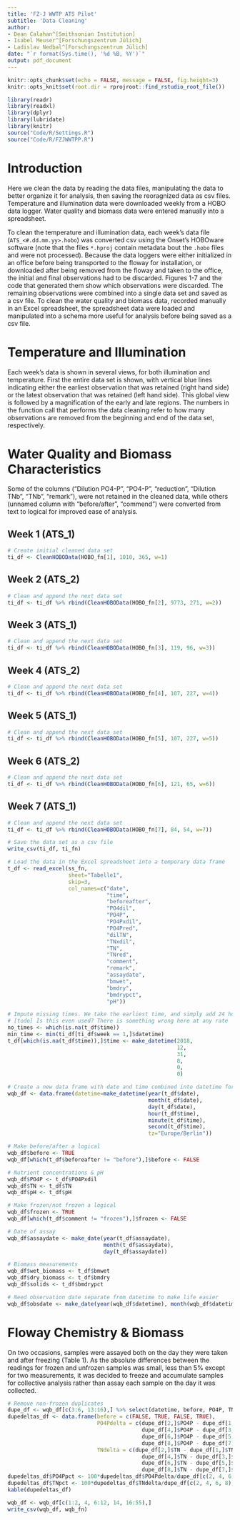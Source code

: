 ```yaml
---
title: 'FZ-J WWTP ATS Pilot'
subtitle: 'Data Cleaning'
author:
- Dean Calahan^[Smithsonian Institution]
- Isabel Meuser^[Forschungszentrum Jülich]
- Ladislav Nedbal^[Forschungszentrum Jülich]
date: "`r format(Sys.time(), '%d %B, %Y')`"
output: pdf_document
---
```


```r
knitr::opts_chunk$set(echo = FALSE, message = FALSE, fig.height=3)
knitr::opts_knit$set(root.dir = rprojroot::find_rstudio_root_file())
```
```r
library(readr)
library(readxl)
library(dplyr)
library(lubridate)
library(knitr)
source("Code/R/Settings.R")
source("Code/R/FZJWWTPP.R")
```
# Introduction  
Here we clean the data by reading the data files, manipulating the data to better
organize it for analysis, then saving the reoragnized data as csv files. Temperature
and illumination data were downloaded weekly from a HOBO data logger. Water quality and
biomass data were entered manually into a spreadsheet.

To clean the temperature and illumination data, each week's data file (`ATS_<#.dd.mm.yy>.hobo`)
was converted csv using the Onset's HOBOware software (note that the files `*.hproj`
contain metadata bout the `.hobo` files and were not processed). Because the data
loggers were either initialized in an office before being transported to the floway
for installation, or downloaded after being removed from the floway and taken to
the office, the initial and final observations had to be discarded. Figures 1-7
and the code that generated them show which observations were discarded. The remaining
observations were combined into a single data set and saved as a csv file. To clean
the water quality and biomass data, recorded manually in an Excel spreadsheet, the
spreadsheet data were loaded and manipulated into a schema more useful for analysis
before being saved as a csv file.

# Temperature and Illumination  
Each week's data is shown in several views, for both illumination and temperature.
First the entire data set is shown, with vertical blue lines indicating either the
earliest observation that was retained (right hand side) or the latest observation
that was retained (left hand side). This global view is followed by a magnification
of the early and late regions. The numbers in the function call that performs the
data cleaning refer to how many observations are removed from the beginning and
end of the data set, respectively.

# Water Quality and Biomass Characteristics
Some of the columns ("Dilution PO4-P", "PO4-P", "reduction", "Dilution TNb", "TNb",
"remark"), were not retained in the cleaned data, while others (unnamed column with
"before/after", "commend") were converted from text to logical for improved ease of
analysis.

\newpage
## Week 1 (ATS_1)  
```r
# Create initial cleaned data set
ti_df <- CleanHOBOData(HOBO_fn[1], 1010, 365, w=1)
```

## Week 2 (ATS_2)  
```r
# Clean and append the next data set
ti_df <- ti_df %>% rbind(CleanHOBOData(HOBO_fn[2], 9773, 271, w=2))
```

## Week 3 (ATS_1)  
```r
# Clean and append the next data set
ti_df <- ti_df %>% rbind(CleanHOBOData(HOBO_fn[3], 119, 96, w=3))
```

## Week 4 (ATS_2)  
```r
# Clean and append the next data set
ti_df <- ti_df %>% rbind(CleanHOBOData(HOBO_fn[4], 107, 227, w=4))
```

## Week 5 (ATS_1)  
```r
# Clean and append the next data set
ti_df <- ti_df %>% rbind(CleanHOBOData(HOBO_fn[5], 107, 227, w=5))
```

## Week 6 (ATS_2)  
```r
# Clean and append the next data set
ti_df <- ti_df %>% rbind(CleanHOBOData(HOBO_fn[6], 121, 65, w=6))
```

## Week 7 (ATS_1)  
```r
# Clean and append the next data set
ti_df <- ti_df %>% rbind(CleanHOBOData(HOBO_fn[7], 84, 54, w=7))
```
```r
# Save the data set as a csv file
write_csv(ti_df, ti_fn)
```

```r
# Load the data in the Excel spreadsheet into a temporary data frame
t_df <- read_excel(ss_fn,
                   sheet="Tabelle1",
                   skip=3,
                   col_names=c("date",
                               "time",
                               "beforeafter",
                               "PO4dil",
                               "PO4P",
                               "PO4Pxdil",
                               "PO4Pred",
                               "dilTN",
                               "TNxdil",
                               "TN",
                               "TNred",
                               "comment",
                               "remark",
                               "assaydate",
                               "bmwet",
                               "bmdry",
                               "bmdrypct",
                               "pH"))

# Impute missing times. We take the earliest time, and simply add 24 hours to it
# [todo] Is this even used? There is something wrong here at any rate
no_times <- which(is.na(t_df$time))
min_time <- min(ti_df[ti_df$week == 1,]$datetime)
t_df[which(is.na(t_df$time)),]$time <- make_datetime(2018,
                                                     12,
                                                     31,
                                                     8,
                                                     0,
                                                     0)

# Create a new data frame with date and time combined into datetime for each observation
wqb_df <- data.frame(datetime=make_datetime(year(t_df$date),
                                            month(t_df$date),
                                            day(t_df$date),
                                            hour(t_df$time),
                                            minute(t_df$time),
                                            second(t_df$time),
                                            tz="Europe/Berlin"))

# Make before/after a logical
wqb_df$before <- TRUE
wqb_df[which(t_df$beforeafter != "before"),]$before <- FALSE

# Nutrient concentrations & pH
wqb_df$PO4P <- t_df$PO4Pxdil
wqb_df$TN <- t_df$TN
wqb_df$pH <- t_df$pH

# Make frozen/not frozen a logical
wqb_df$frozen <- TRUE
wqb_df[which(t_df$comment != "frozen"),]$frozen <- FALSE

# Date of assay
wqb_df$assaydate <- make_date(year(t_df$assaydate),
                              month(t_df$assaydate),
                              day(t_df$assaydate))

# Biomass measurements
wqb_df$wet_biomass <- t_df$bmwet
wqb_df$dry_biomass <- t_df$bmdry
wqb_df$solids <- t_df$bmdrypct

# Need observation date separate from datetime to make life easier
wqb_df$obsdate <- make_date(year(wqb_df$datetime), month(wqb_df$datetime), day(wqb_df$datetime))
```
# Floway Chemistry & Biomass
On two occasions, samples were assayed both on the day they were taken and after
freezing (Table 1). As the absolute differences between the readings for frozen
and unfrozen samples was small, less than 5% except for two measurements, it was
decided to freeze and accumulate samples for collective analysis rather than assay
each sample on the day it was collected.

```r
# Remove non-frozen duplicates
dupe_df <- wqb_df[c(3:6, 13:16),] %>% select(datetime, before, PO4P, TN, frozen)
dupedeltas_df <- data.frame(before = c(FALSE, TRUE, FALSE, TRUE),
                            PO4Pdelta = c(dupe_df[2,]$PO4P - dupe_df[1,]$PO4P,
                                          dupe_df[4,]$PO4P - dupe_df[3,]$PO4P,
                                          dupe_df[6,]$PO4P - dupe_df[5,]$PO4P,
                                          dupe_df[8,]$PO4P - dupe_df[7,]$PO4P),
                            TNdelta = c(dupe_df[2,]$TN - dupe_df[1,]$TN,
                                          dupe_df[4,]$TN - dupe_df[3,]$TN,
                                          dupe_df[6,]$TN - dupe_df[5,]$TN,
                                          dupe_df[8,]$TN - dupe_df[7,]$TN))
dupedeltas_df$PO4Ppct <- 100*dupedeltas_df$PO4Pdelta/dupe_df[c(2, 4, 6, 8),]$PO4P
dupedeltas_df$TNpct <- 100*dupedeltas_df$TNdelta/dupe_df[c(2, 4, 6, 8),]$TN
kable(dupedeltas_df)
```
```r
wqb_df <- wqb_df[c(1:2, 4, 6:12, 14, 16:55),]
write_csv(wqb_df, wqb_fn)
```
